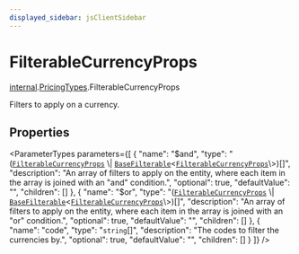 ```yaml
---
displayed_sidebar: jsClientSidebar
---
```



# FilterableCurrencyProps

[internal](../../internal/modules/admin_discounts.internal.internal-1.mdx).[PricingTypes](../../internal-1/modules/admin_discounts.internal.internal-1.PricingTypes.mdx).FilterableCurrencyProps

Filters to apply on a currency.

## Properties

<ParameterTypes parameters={[
  {
    "name": "$and",
    "type": "([`FilterableCurrencyProps`](admin_discounts.internal.internal-1.PricingTypes.FilterableCurrencyProps.mdx) \\| [`BaseFilterable`](../../DAL/interfaces/admin_discounts.internal.internal-1.DAL.BaseFilterable.mdx)<[`FilterableCurrencyProps`](admin_discounts.internal.internal-1.PricingTypes.FilterableCurrencyProps.mdx)\\>)[]",
    "description": "An array of filters to apply on the entity, where each item in the array is joined with an \"and\" condition.",
    "optional": true,
    "defaultValue": "",
    "children": []
  },
  {
    "name": "$or",
    "type": "([`FilterableCurrencyProps`](admin_discounts.internal.internal-1.PricingTypes.FilterableCurrencyProps.mdx) \\| [`BaseFilterable`](../../DAL/interfaces/admin_discounts.internal.internal-1.DAL.BaseFilterable.mdx)<[`FilterableCurrencyProps`](admin_discounts.internal.internal-1.PricingTypes.FilterableCurrencyProps.mdx)\\>)[]",
    "description": "An array of filters to apply on the entity, where each item in the array is joined with an \"or\" condition.",
    "optional": true,
    "defaultValue": "",
    "children": []
  },
  {
    "name": "code",
    "type": "`string`[]",
    "description": "The codes to filter the currencies by.",
    "optional": true,
    "defaultValue": "",
    "children": []
  }
]} />

